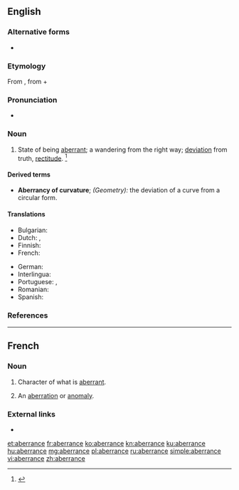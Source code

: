 ==English==

===Alternative forms===
* {{l|en|aberrancy}}

===Etymology===
From {{m|en|aberr||to stray}}, from {{etyl|la|en}} {{m|la|aberrare|aberrō|to wander from the way}} + {{m|en|-ance}}

===Pronunciation===
* {{a|US}} {{IPA|/ˈæ.bɛɹ.n̩s/|/æˈbɛɹ.n̩ts/|lang=en}}

===Noun===
{{en-noun}}

# State of being [[aberrant]]; a wandering from the right way; [[deviation]] from truth, [[rectitude]]. {{defdate|Mid 17<sup>th</sup> century.}}<ref>{{R:SOED5|page=4}}</ref>

====Derived terms====
{{der-top}}
* '''Aberrancy of curvature'''; ''(Geometry):'' the deviation of a curve from a circular form.
{{der-mid}}
{{der-bottom}}

====Translations====
{{trans-top|state of being aberrant; a wandering from the right way; deviation from truth, rectitude}}
* Bulgarian: {{t+|bg|отклонение}} {{qualifier|от правилния път}}
* Dutch: {{t+|nl|afwijking|f}}, {{t|nl|afdwaling|m}}
* Finnish: {{t|fi|poikkeama}}
* French: {{t+|fr|aberrance|f}}
{{trans-mid}}
* German: {{t+|de|Abweichung|f}}
* Interlingua: {{t|ia|aberrantia}}
* Portuguese: {{t+|pt|aberração|f}}, {{t|pt|aberrância|f}}
* Romanian: {{t|ro|aberanță|f}}
* Spanish: {{t+|es|aberración|f}}
{{trans-bottom}}

===References===
<references/>

----

==French==

===Noun===
{{fr-noun|f}}

# {{label|fr|statistics}} Character of what is [[aberrant]].
# {{label|fr|uncommon}} An [[aberration]] or [[anomaly]].

===External links===
* {{R:TLFi}}

[[et:aberrance]]
[[fr:aberrance]]
[[ko:aberrance]]
[[kn:aberrance]]
[[ku:aberrance]]
[[hu:aberrance]]
[[mg:aberrance]]
[[pl:aberrance]]
[[ru:aberrance]]
[[simple:aberrance]]
[[vi:aberrance]]
[[zh:aberrance]]